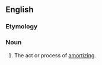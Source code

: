 ==English==

===Etymology===
{{suffix|en|amortize|ment}}

===Noun===
{{en-noun|-}}

# The act or process of [[amortize|amortizing]].